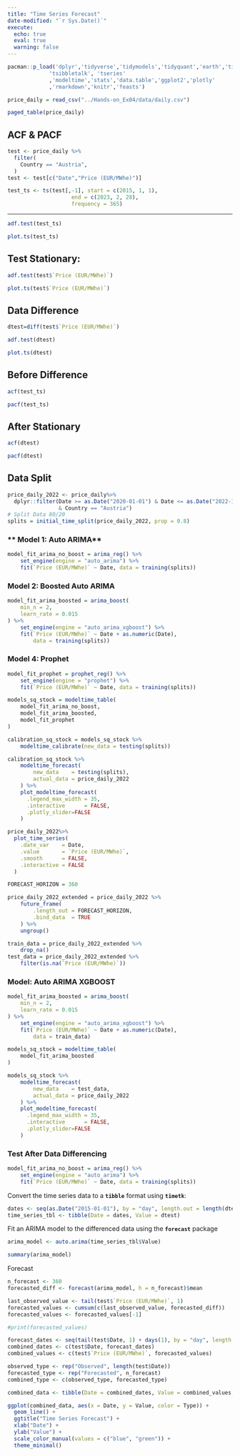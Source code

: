 ```yaml
---
title: "Time Series Forecast"
date-modified: "`r Sys.Date()`"
execute: 
  echo: true
  eval: true
  warning: false
---
```


```r
pacman::p_load('dplyr','tidyverse','tidymodels','tidyquant','earth','timetk','recipes','tsibble','feasts','forecast','fable',
             'tsibbletalk', 'tseries'
             ,'modeltime','stats','data.table','ggplot2','plotly'
             ,'rmarkdown','knitr','feasts')
```

```r
price_daily = read_csv("../Hands-on_Ex04/data/daily.csv")

paged_table(price_daily)
```

## ACF & PACF

```r
test <- price_daily %>%
  filter(
    Country == "Austria",
  ) 
test <- test[c("Date","Price (EUR/MWhe)")]
```

```r
test_ts <- ts(test[,-1], start = c(2015, 1, 1),  
                    end = c(2023, 2, 28),    
                    frequency = 365)
```

------------------------------------------------------------------------

```r
adf.test(test_ts)
```

```r
plot.ts(test_ts)
```

## Test Stationary: 

```r
adf.test(test$`Price (EUR/MWhe)`)
```

```r
plot.ts(test$`Price (EUR/MWhe)`)
```

## Data Difference

```r
dtest=diff(test$`Price (EUR/MWhe)`)
```

```r
adf.test(dtest)
```

```r
plot.ts(dtest)
```

## Before Difference

```r
acf(test_ts)
```

```r
pacf(test_ts)
```

## After Stationary

```r
acf(dtest)
```

```r
pacf(dtest)
```

## Data Split

```r
price_daily_2022 <- price_daily%>%
  dplyr::filter(Date >= as.Date("2020-01-01") & Date <= as.Date("2022-12-31") 
                & Country == "Austria")
# Split Data 80/20
splits = initial_time_split(price_daily_2022, prop = 0.8)
```

### ** Model 1: Auto ARIMA**

```r
model_fit_arima_no_boost = arima_reg() %>%
    set_engine(engine = "auto_arima") %>%
    fit(`Price (EUR/MWhe)` ~ Date, data = training(splits))
```

### **Model 2: Boosted Auto ARIMA**

```r
model_fit_arima_boosted = arima_boost(
    min_n = 2,
    learn_rate = 0.015
) %>%
    set_engine(engine = "auto_arima_xgboost") %>%
    fit(`Price (EUR/MWhe)` ~ Date + as.numeric(Date),
        data = training(splits))
```

### **Model 4: Prophet**

```r
model_fit_prophet = prophet_reg() %>%
    set_engine(engine = "prophet") %>%
    fit(`Price (EUR/MWhe)` ~ Date, data = training(splits))
```

```r
models_sq_stock = modeltime_table(
    model_fit_arima_no_boost,
    model_fit_arima_boosted,
    model_fit_prophet
)

calibration_sq_stock = models_sq_stock %>%
    modeltime_calibrate(new_data = testing(splits))

calibration_sq_stock %>%
    modeltime_forecast(
        new_data    = testing(splits),
        actual_data = price_daily_2022
    ) %>%
    plot_modeltime_forecast(
      .legend_max_width = 35, 
      .interactive      = FALSE,
      .plotly_slider=FALSE
    )
```

```r
price_daily_2022%>% 
  plot_time_series(
    .date_var    = Date, 
    .value       = `Price (EUR/MWhe)`, 
    .smooth      = FALSE, 
    .interactive = FALSE
  )
```

```r
FORECAST_HORIZON = 360

price_daily_2022_extended = price_daily_2022 %>%
    future_frame(
        .length_out = FORECAST_HORIZON,
        .bind_data  = TRUE
    ) %>%
    ungroup()
```

```r
train_data = price_daily_2022_extended %>%
    drop_na()
test_data = price_daily_2022_extended %>%
    filter(is.na(`Price (EUR/MWhe)`))
```

### Model: Auto ARIMA XGBOOST

```r
model_fit_arima_boosted = arima_boost(
    min_n = 2,
    learn_rate = 0.015
) %>%
    set_engine(engine = "auto_arima_xgboost") %>%
    fit(`Price (EUR/MWhe)` ~ Date + as.numeric(Date),
        data = train_data)
```

```r
models_sq_stock = modeltime_table(
    model_fit_arima_boosted
)

models_sq_stock %>%
    modeltime_forecast(
        new_data    = test_data,
        actual_data = price_daily_2022
    ) %>%
    plot_modeltime_forecast(
      .legend_max_width = 35, 
      .interactive      = FALSE,
      .plotly_slider=FALSE
    )
```

### Test After Data Differencing

```r
model_fit_arima_no_boost = arima_reg() %>%
    set_engine(engine = "auto_arima") %>%
    fit(`Price (EUR/MWhe)` ~ Date, data = training(splits))
```

Convert the time series data to a **`tibble`** format using **`timetk`**:

```r
dates <- seq(as.Date("2015-01-01"), by = "day", length.out = length(dtest))
time_series_tbl <- tibble(Date = dates, Value = dtest)

```

Fit an ARIMA model to the differenced data using the **`forecast`** package

```r
arima_model <- auto.arima(time_series_tbl$Value)
```

```r
summary(arima_model)
```

Forecast

```r
n_forecast <- 360
forecasted_diff <- forecast(arima_model, h = n_forecast)$mean

```

```r
last_observed_value <- tail(test$`Price (EUR/MWhe)`, 1)
forecasted_values <- cumsum(c(last_observed_value, forecasted_diff))
forecasted_values <- forecasted_values[-1]

#print(forecasted_values)
```

```r
forecast_dates <- seq(tail(test$Date, 1) + days(1), by = "day", length.out = n_forecast)
combined_dates <- c(test$Date, forecast_dates)
combined_values <- c(test$`Price (EUR/MWhe)`, forecasted_values)


```

```r
observed_type <- rep("Observed", length(test$Date))
forecasted_type <- rep("Forecasted", n_forecast)
combined_type <- c(observed_type, forecasted_type)

combined_data <- tibble(Date = combined_dates, Value = combined_values,  Type = combined_type)

```

```r
ggplot(combined_data, aes(x = Date, y = Value, color = Type)) +
  geom_line() +
  ggtitle("Time Series Forecast") +
  xlab("Date") +
  ylab("Value") +
  scale_color_manual(values = c("blue", "green")) +
  theme_minimal()

```
